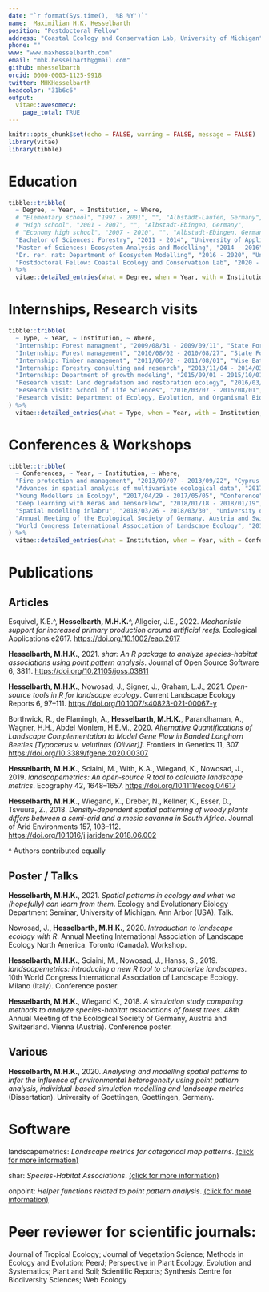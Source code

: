 ```yaml
---
date: "`r format(Sys.time(), '%B %Y')`"
name:  Maximilian H.K. Hesselbarth
position: "Postdoctoral Fellow"
address: "Coastal Ecology and Conservation Lab, University of Michigan"
phone: ""
www: "www.maxhesselbarth.com"
email: "mhk.hesselbarth@gmail.com"
github: mhesselbarth
orcid: 0000-0003-1125-9918
twitter: MHKHesselbarth
headcolor: "31b6c6"
output: 
  vitae::awesomecv:
    page_total: TRUE
---
```


```r
knitr::opts_chunk$set(echo = FALSE, warning = FALSE, message = FALSE)
library(vitae)
library(tibble)
```

<!-- # Personal information -->

<!-- Name: Maximilian Hans Klaus Hesselbarth -->

<!-- Pronouns: _he/him/his_ -->

<!-- Nationality: German -->

<!-- I am a computational ecologist interested in ecological modelling and especially in considering the spatial explicit characteristics of most ecological processes. My research is mainly focused on how we can use spatial patterns to infer the underlying ecological processes. -->

# Education

```r
tibble::tribble(
  ~ Degree, ~ Year, ~ Institution, ~ Where,
  # "Elementary school", "1997 - 2001", "", "Albstadt-Laufen, Germany",
  # "High school", "2001 - 2007", "", "Albstadt-Ebingen, Germany",
  # "Economy high school", "2007 - 2010", "", "Albstadt-Ebingen, Germany",
  "Bachelor of Sciences: Forestry", "2011 - 2014", "University of Applied Sciences and Arts", "Göttingen, Germany",
  "Master of Sciences: Ecosystem Analysis and Modelling", "2014 - 2016", "University of Göttingen", "Göttingen, Germany",
  "Dr. rer. nat: Department of Ecosystem Modelling", "2016 - 2020", "University of Göttingen", "Göttingen, Germany",
  "Postdoctoral Fellow: Coastal Ecology and Conservation Lab", "2020 - ongoing", "University of Michigan", "Ann Arbor, USA"
) %>% 
  vitae::detailed_entries(what = Degree, when = Year, with = Institution, where = Where)
```

# Internships, Research visits

```r
tibble::tribble(
  ~ Type, ~ Year, ~ Institution, ~ Where,
  "Internship: Forest managment", "2009/08/31 - 2009/09/11", "State Forestry Department Heuberg", "Messstetten, Germany",
  "Internship: Forest management", "2010/08/02 - 2010/08/27", "State Forestry Department Heuberg", "Messstetten, Germany",
  "Internship: Timber management", "2011/06/02 - 2011/08/01", "Wise Batten Inc.", "Estill, USA",
  "Internship: Forestry consulting and research", "2013/11/04 - 2014/03/30", "SilvaTerra Ltd.", "Lilongwe, Malawi",
  "Internship: Department of growth modeling", "2015/09/01 - 2015/10/01", "Northwest German Forestry Research Institute", "Göttingen, Germany",
  "Research visit: Land degradation and restoration ecology", "2016/03/07 - 2016/08/01", "North-West University", "Potchefstroom, South Africa",
  "Research visit: School of Life Sciences", "2016/03/07 - 2016/08/01", "University of KwaZulu-Nata", "Pietermaritzburg, South Africa",
  "Research visit: Department of Ecology, Evolution, and Organismal Biology", "2017/10/18 - 2017/12/21", "Iowa State University", "Ames, USA"
) %>% 
  vitae::detailed_entries(what = Type, when = Year, with = Institution, where = Where)
```

# Conferences & Workshops

```r
tibble::tribble(
  ~ Conferences, ~ Year, ~ Institution, ~ Where,
  "Fire protection and management", "2013/09/07 - 2013/09/22", "Cyprus Forestry College", "Podromos, Cyprus",
  "Advances in spatial analysis of multivariate ecological data", "2017/04/02 - 2017/04/07", "PR Statistics Ltd.", "Port Talbot, UK",
  "Young Modellers in Ecology", "2017/04/29 - 2017/05/05", "Conference", "Freiburg, Germany",
  "Deep learning with Keras and TensorFlow", "2018/01/18 - 2018/01/19", "codecentric AG", "Solingen, Germany",
  "Spatial modelling inlabru", "2018/03/26 - 2018/03/30", "University of St. Andrews", "St. Andrews, UK",
  "Annual Meeting of the Ecological Society of Germany, Austria and Switzerland", "2018/09/10 - 2018/09/14", "Conference", "Vienna, Austria",
  "World Congress International Association of Landscape Ecology", "2019/07/01 - 2019/07/05", "Conference", "Milano, Italy"
) %>% 
  vitae::detailed_entries(what = Institution, when = Year, with = Conferences, where = Where)
```

# Publications

## Articles

Esquivel, K.E.^, **Hesselbarth, M.H.K.**^, Allgeier, J.E., 2022. _Mechanistic support for increased primary production around artificial reefs._ Ecological Applications e2617. <https://doi.org/10.1002/eap.2617>

**Hesselbarth, M.H.K.**, 2021. _shar: An R package to analyze species-habitat associations using point pattern analysis_. Journal of Open Source Software 6, 3811. <https://doi.org/10.21105/joss.03811>

**Hesselbarth, M.H.K.**, Nowosad, J., Signer, J., Graham, L.J., 2021. _Open-source tools in R for landscape ecology_. Current Landscape Ecology Reports 6, 97–111. <https://doi.org/10.1007/s40823-021-00067-y>

Borthwick, R., de Flamingh, A., **Hesselbarth, M.H.K.**, Parandhaman, A., Wagner, H.H., Abdel Moniem, H.E.M., 2020. _Alternative Quantifications of Landscape Complementation to Model Gene Flow in Banded Longhorn Beetles [Typocerus v. velutinus (Olivier)]_. Frontiers in Genetics 11, 307. <https://doi.org/10.3389/fgene.2020.00307>

**Hesselbarth, M.H.K.**, Sciaini, M., With, K.A., Wiegand, K., Nowosad, J., 2019. _landscapemetrics: An open‐source R tool to calculate landscape metrics_. Ecography 42, 1648–1657. <https://doi.org/10.1111/ecog.04617>

**Hesselbarth, M.H.K.**, Wiegand, K., Dreber, N., Kellner, K., Esser, D., Tsvuura, Z., 2018. _Density-dependent spatial patterning of woody plants differs between a semi-arid and a mesic savanna in South Africa_. Journal of Arid Environments 157, 103–112. <https://doi.org/10.1016/j.jaridenv.2018.06.002>

^ Authors contributed equally

## Poster / Talks

**Hesselbarth, M.H.K.**, 2021. _Spatial patterns in ecology and what we (hopefully) can learn from them_. Ecology and Evolutionary Biology Department Seminar, University of Michigan. Ann Arbor (USA). Talk.

Nowosad, J., **Hesselbarth, M.H.K.**, 2020. _Introduction to landscape ecology with R_. Annual Meeting International Association of Landscape Ecology North America. Toronto (Canada). Workshop.

**Hesselbarth, M.H.K.**, Sciaini, M., Nowosad, J., Hanss, S., 2019. _landscapemetrics: introducing a new R tool to characterize landscapes_. 10th World Congress International Association of Landscape Ecology. Milano (Italy). Conference poster.

**Hesselbarth, M.H.K.**, Wiegand K., 2018. _A simulation study comparing methods to analyze species-habitat associations of forest trees_. 48th Annual Meeting of the Ecological Society of Germany, Austria and Switzerland. Vienna (Austria). Conference poster.

## Various

**Hesselbarth, M.H.K.**, 2020. _Analysing and modelling spatial patterns to infer the influence of environmental heterogeneity using point pattern analysis, individual-based simulation modelling and landscape metrics_ (Dissertation). University of Goettingen, Goettingen, Germany.

# Software

landscapemetrics: _Landscape metrics for categorical map patterns_. [(click for more information)](https://r-spatialecology.github.io/landscapemetrics/)

shar: _Species-Habitat Associations_. [(click for more information)](https://r-sptialecology.github.io/shar/)

onpoint: _Helper functions related to point pattern analysis_. [(click for more information)](https://r-spatialecology.github.io/onpoint/)

# Peer reviewer for scientific journals:

Journal of Tropical Ecology;
Journal of Vegetation Science;
Methods in Ecology and Evolution;
PeerJ;
Perspective in Plant Ecology, Evolution and Systematics;
Plant and Soil;
Scientific Reports;
Synthesis Centre for Biodiversity Sciences;
Web Ecology
